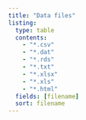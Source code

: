 ```yaml
---
title: "Data files"
listing:
  type: table
  contents: 
    - "*.csv" 
    - "*.dat"
    - "*.rds"
    - "*.txt"
    - "*.xlsx"
    - "*.xls"
    - "*.html"
  fields: [filename]
  sort: filename
---
```


